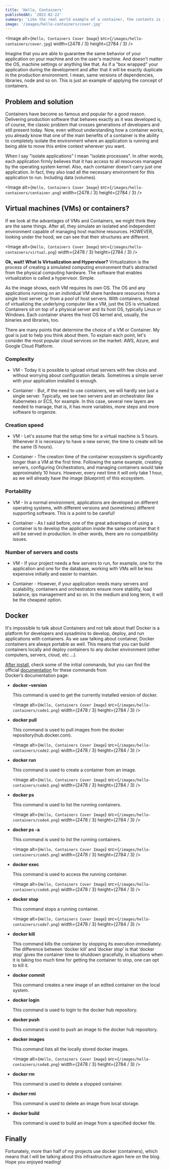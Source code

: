 ```yaml
---
title: 'Hello, Containers'
publishedAt: '2022-02-22'
summary: 'Like the real world example of a container, the contents is isolated. Let me show you though.'
image: '/images/hello-containers/cover.jpg'
---
```


<Image
  alt={`Hello, Containers Cover Image`}
  src={`/images/hello-containers/cover.jpg`}
  width={2478 / 3}
  height={2784 / 3}
/>

Imagine that you are able to guarantee the same behavior of your application on your machine and on the user's machine. And doesn't matter the OS, machine settings or anything like that. As if a "box wrapped" your application during the development and after that it will be exactly duplicate in the production environment. I mean, same versions of dependencies, libraries, node and so on. This is just an example of applying the concept of containers.

## Problem and solution

Containers have become so famous and popular for a good reason. Delivering production software that behaves exactly as it was developed is, of course, the classic problem that crosses generations of developers and still present today. Now, even without understanding how a container works, you already know that one of the main benefits of a container is the ability to completely isolate the environment where an application is running and being able to move this entire context wherever you want.

When I say "isolate applications" I mean "isolate processes". In other words, each application firmly believes that it has access to all resources managed by the operating system kernel. Also, each container doesn't carry just one application. In fact, they also load all the necessary environment for this application to run. Including data (volumes).

<Image
  alt={`Hello, Containers Cover Image`}
  src={`/images/hello-containers/container.png`}
  width={2478 / 3}
  height={2784 / 3}
/>

## Virtual machines (VMs) or containers?

If we look at the advantages of VMs and Containers, we might think they are the same things. After all, they simulate an isolated and independent environment capable of managing host machine resources. HOWEVER, looking under the hood, we can see that their structures are different.

<Image
  alt={`Hello, Containers Cover Image`}
  src={`/images/hello-containers/virtual.png`}
  width={2478 / 3}
  height={2784 / 3}
/>

**Ok, wait! What Is Virtualization and Hypervisor?** Virtualization is the process of creating a simulated computing environment that’s abstracted from the physical computing hardware. The software that enables virtualization is called a hypervisor. Simple.

As the image shows, each VM requires its own OS. The OS and any applications running on an individual VM share hardware resources from a single host server, or from a pool of host servers. With containers, instead of virtualizing the underlying computer like a VM, just the OS is virtualized. Containers sit on top of a physical server and its host OS, typically Linux or Windows. Each container shares the host OS kernel and, usually, the binaries and libraries, too.

There are many points that determine the choice of a VM or Container. My goal is just to help you think about them. To explain each point, let's consider the most popular cloud services on the market: AWS, Azure, and Google Cloud Platform.

### Complexity

- VM - Today it is possible to upload virtual servers with few clicks and without worrying about configuration details. Sometimes a simple server with your application installed is enough.

- Container - But, if the need to use containers, we will hardly see just a single server. Typically, we see two servers and an orchestrator like Kubernetes or ECS, for example. In this case, several new layers are needed to manage, that is, it has more variables, more steps and more software to organize.

### Creation speed

- VM - Let's assume that the setup time for a virtual machine is 5 hours. Whenever it is necessary to have a new server, the time to create will be the same (5 hours).

- Container - The creation time of the container ecosystem is significantly longer than a VM at the first time. Following the same example, creating servers, configuring Orchestrators, and managing containers would take approximately 10 hours. However, every next time it will only take 1 hour, as we will already have the image (blueprint) of this ecosystem.

### Portability

- VM - In a normal environment, applications are developed on different operating systems, with different versions and (sometimes) different supporting software. This is a point to be careful!

- Container - As I said before, one of the great advantages of using a container is to develop the application inside the same container that it will be served in production. In other words, there are no compatibility issues.

### Number of servers and costs

- VM - If your project needs a few servers to run, for example, one for the application and one for the database, working with VMs will be less expensive initially and easier to maintain.

- Container - However, if your application needs many servers and scalability, containers and orchestrators ensure more stability, load balance, ips management and so on. In the medium and long term, it will be the cheapest option.

## Docker

It's impossible to talk about Containers and not talk about that! Docker is a platform for developers and sysadmins to develop, deploy, and run applications with containers. As we saw talking about container, Docker containers are always portable as well. This means that you can build containers locally and deploy containers to any docker environment (other computers, servers, cloud, etc …).

[After install](https://docs.docker.com/desktop/), check some of the initial commands, but you can find the official [documentation](https://docs.docker.com/) for these commands from Docker’s documentation page:

- **docker –version**
  
  This command is used to get the currently installed version of docker.

  <Image
  alt={`Hello, Containers Cover Image`}
  src={`/images/hello-containers/code1.png`}
  width={2478 / 3}
  height={2784 / 3}
  />

- **docker pull**

  This command is used to pull images from the docker repository(hub.docker.com).

  <Image
  alt={`Hello, Containers Cover Image`}
  src={`/images/hello-containers/code2.png`}
  width={2478 / 3}
  height={2784 / 3}
  />

- **docker run**

  This command is used to create a container from an image.

  <Image
  alt={`Hello, Containers Cover Image`}
  src={`/images/hello-containers/code3.png`}
  width={2478 / 3}
  height={2784 / 3}
  />

- **docker ps**

  This command is used to list the running containers.

  <Image
  alt={`Hello, Containers Cover Image`}
  src={`/images/hello-containers/code4.png`}
  width={2478 / 3}
  height={2784 / 3}
  />

- **docker ps -a**

  This command is used to list the running containers.

  <Image
  alt={`Hello, Containers Cover Image`}
  src={`/images/hello-containers/code5.png`}
  width={2478 / 3}
  height={2784 / 3}
  />

- **docker exec**

  This command is used to access the running container.

  <Image
  alt={`Hello, Containers Cover Image`}
  src={`/images/hello-containers/code6.png`}
  width={2478 / 3}
  height={2784 / 3}
  />

- **docker stop**

  This command stops a running container.

  <Image
  alt={`Hello, Containers Cover Image`}
  src={`/images/hello-containers/code7.png`}
  width={2478 / 3}
  height={2784 / 3}
  />

- **docker kill**

  This command kills the container by stopping its execution immediately. The difference between ‘docker kill’ and ‘docker stop’ is that ‘docker stop’ gives the container time to shutdown gracefully, in situations when it is taking too much time for getting the container to stop, one can opt to kill it.

- **docker commit**

  This command creates a new image of an edited container on the local system.

- **docker login**

  This command is used to login to the docker hub repository.

- **docker push**

  This command is used to push an image to the docker hub repository.

- **docker images**

  This command lists all the locally stored docker images.
  
  <Image
  alt={`Hello, Containers Cover Image`}
  src={`/images/hello-containers/code8.png`}
  width={2478 / 3}
  height={2784 / 3}
  />

- **docker rm**

  This command is used to delete a stopped container.

- **docker rmi**

  This command is used to delete an image from local storage.

- **docker build**

  This command is used to build an image from a specified docker file.

## Finally

Fortunately, more than half of my projects use docker (containers), which means that I will be talking about this infrastructure again here on the blog. Hope you enjoyed reading!